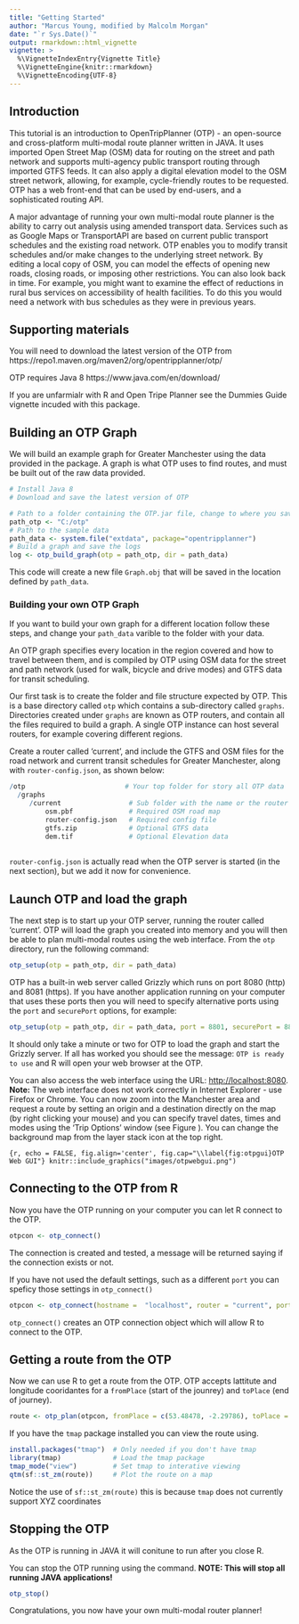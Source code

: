 ```yaml
---
title: "Getting Started"
author: "Marcus Young, modified by Malcolm Morgan"
date: "`r Sys.Date()`"
output: rmarkdown::html_vignette
vignette: >
  %\VignetteIndexEntry{Vignette Title}
  %\VignetteEngine{knitr::rmarkdown}
  %\VignetteEncoding{UTF-8}
---
```


## Introduction

This tutorial is an introduction to OpenTripPlanner (OTP) - an open-source and cross-platform multi-modal route planner written in JAVA. It uses imported Open Street Map (OSM) data for routing on the street and path network and supports
multi-agency public transport routing through imported GTFS feeds. It can also apply a digital elevation model to the OSM street network, allowing, for example, cycle-friendly routes to be requested. OTP has a web front-end that can be used by end-users, and a sophisticated routing API.

A major advantage of running your own multi-modal route planner is the ability to carry out analysis using amended transport data. Services such as as Google Maps or TransportAPI are based on current public transport schedules and the existing road network. OTP enables you to modify transit schedules and/or make changes to the underlying street network. By editing a local copy of OSM, you can model the effects of opening new roads, closing roads, or imposing other restrictions. You can also look back in time. For example, you might want to examine the effect of reductions in rural bus services on accessibility of health facilities. To do this you would need a network with bus schedules as they were in previous years.

## Supporting materials

You will need to download the latest version of the OTP from https://repo1.maven.org/maven2/org/opentripplanner/otp/ 

OTP requires Java 8 https://www.java.com/en/download/ 

If you are unfarmialr with R and Open Tripe Planner see the Dummies Guide vignette incuded with this package.

## Building an OTP Graph

We will build an example graph for Greater Manchester using the data provided in the package. A graph is what OTP uses to find routes, and must be built out of the raw data provided. 

```r
# Install Java 8
# Download and save the latest version of OTP

# Path to a folder containing the OTP.jar file, change to where you saved the file.
path_otp <- "C:/otp"
# Path to the sample data
path_data <- system.file("extdata", package="opentripplanner")
# Build a graph and save the logs
log <- otp_build_graph(otp = path_otp, dir = path_data) 
```

This code will create a new file `Graph.obj` that will be saved in the location defined by `path_data`. 

### Building your own OTP Graph

If you want to build your own graph for a different location follow these steps, and change your `path_data` varible to the folder with your data.

An OTP graph specifies every location in the region covered and how to travel between them, and is compiled by OTP using OSM data for the street and path network (used for walk, bicycle and drive modes) and GTFS data for transit scheduling.

Our first task is to create the folder and file structure expected by OTP. This is a base directory called `otp` which contains a sub-directory called `graphs`. Directories created under `graphs` are known as OTP routers, and contain all the files required to build a graph. A single OTP instance can host several routers, for example covering different regions. 

Create a router called 'current', and include the GTFS and OSM files for the road network and current transit schedules for Greater Manchester, along with `router-config.json`, as shown below:


```r
/otp                         # Your top folder for story all OTP data
  /graphs                     
     /current                 # Sub folder with the name or the router
         osm.pbf              # Required OSM road map
         router-config.json   # Required config file
         gtfs.zip             # Optional GTFS data
         dem.tif              # Optional Elevation data
         
```

`router-config.json` is actually read when the OTP server is started (in the next section), but we add it now for convenience.

## Launch OTP and load the graph

The next step is to start up your OTP server, running the router called 'current'. OTP will load the graph you created into memory and you will then be able to plan multi-modal routes using the web interface. From the `otp` directory, run the following command:

```r
otp_setup(otp = path_otp, dir = path_data)
```

OTP has a built-in web server called Grizzly which runs on port 8080 (http) and 8081 (https). If you have another application running on your computer that uses these ports then you will need to specify alternative ports using the `port` and `securePort` options, for example:

```r
otp_setup(otp = path_otp, dir = path_data, port = 8801, securePort = 8802)
```

It should only take a minute or two for OTP to load the graph and start the Grizzly server. If all has worked you should see the message: `OTP is ready to use` and R will open your web browser at the OTP.

You can also access the web interface using the URL: [http://localhost:8080](http://localhost:8080). **Note:** The web interface does not work correctly in Internet Explorer - use Firefox or Chrome. You can now zoom into the Manchester area and request a route by setting an origin and a destination directly on the map (by right clicking your mouse) and you can specify travel dates, times and modes using the 'Trip Options' window (see Figure \ref{fig:otpgui}). You can change the background map from the layer stack icon at the top right.

```{r, echo = FALSE, fig.align='center', fig.cap="\\label{fig:otpgui}OTP Web GUI"}
knitr::include_graphics("images/otpwebgui.png")
```


## Connecting to the OTP from R

Now you have the OTP running on your computer you can let R connect to the OTP.

```r
otpcon <- otp_connect()
```

The connection is created and tested, a message will be returned saying if the connection exists or not. 

If you have not used the default settings, such as a different `port` you can speficy those settings in `otp_connect()`

```r
otpcon <- otp_connect(hostname =  "localhost", router = "current", port = 8801)
```

`otp_connect()` creates an OTP connection object which will allow R to connect to the OTP. 

## Getting a route from the OTP

Now we can use R to get a route from the OTP. OTP accepts lattitute and longitude cooridantes for a `fromPlace` (start of the jounrey) and `toPlace` (end of journey).

```r
route <- otp_plan(otpcon, fromPlace = c(53.48478, -2.29786), toPlace = c(53.46680, -2.21169))
```

If you have the `tmap` package installed you can view the route using.

```r
install.packages("tmap")  # Only needed if you don't have tmap
library(tmap)             # Load the tmap package
tmap_mode("view")         # Set tmap to interative viewing
qtm(sf::st_zm(route))     # Plot the route on a map
```

Notice the use of `sf::st_zm(route)` this is because `tmap` does not currently support XYZ coordinates

## Stopping the OTP

As the OTP is running in JAVA it will conitune to run after you close R.

You can stop the OTP running using the command. **NOTE: This will stop all running JAVA applications!**

```r
otp_stop()
```

Congratulations, you now have your own multi-modal router planner!
